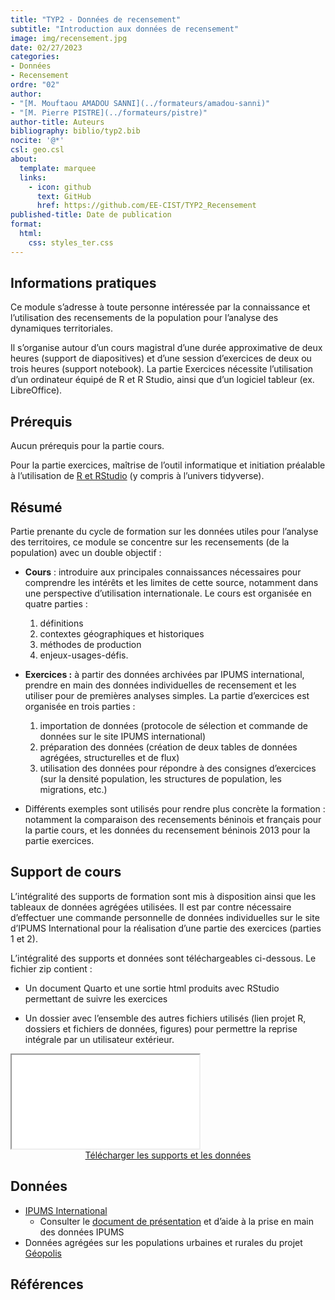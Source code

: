 ```yaml
---
title: "TYP2 - Données de recensement"
subtitle: "Introduction aux données de recensement"
image: img/recensement.jpg
date: 02/27/2023
categories: 
- Données
- Recensement
ordre: "02" 
author: 
- "[M. Mouftaou AMADOU SANNI](../formateurs/amadou-sanni)"
- "[M. Pierre PISTRE](../formateurs/pistre)"
author-title: Auteurs
bibliography: biblio/typ2.bib
nocite: '@*'
csl: geo.csl
about:
  template: marquee
  links:
    - icon: github
      text: GitHub
      href: https://github.com/EE-CIST/TYP2_Recensement
published-title: Date de publication 
format:
  html: 
    css: styles_ter.css
---
```


## <i class="bi bi-info-circle"></i> Informations pratiques

Ce module s'adresse à toute personne intéressée par la connaissance et l'utilisation des recensements de la population pour l'analyse des dynamiques territoriales.

Il s'organise autour d'un cours magistral d'une durée approximative de deux heures (support de diapositives) et d'une session d'exercices de deux ou trois heures (support notebook). La partie Exercices nécessite l'utilisation d'un ordinateur équipé de R et R Studio, ainsi que d'un logiciel tableur (ex. LibreOffice).

## <i class="bi bi-ui-checks-grid"></i> Prérequis

Aucun prérequis pour la partie cours.

Pour la partie exercices, maîtrise de l'outil informatique et initiation préalable à l'utilisation de [R et RStudio](out1_r.qmd) (y compris à l'univers tidyverse).

## <i class="bi bi-bookmark"></i> Résumé

Partie prenante du cycle de formation sur les données utiles pour l'analyse des territoires, ce module se concentre sur les recensements (de la population) avec un double objectif :

-   **Cours** : introduire aux principales connaissances nécessaires pour comprendre les intérêts et les limites de cette source, notamment dans une perspective d'utilisation internationale. Le cours est organisée en quatre parties :

    1.  définitions
    2.  contextes géographiques et historiques
    3.  méthodes de production
    4.  enjeux-usages-défis.

-   **Exercices :** à partir des données archivées par IPUMS international, prendre en main des données individuelles de recensement et les utiliser pour de premières analyses simples. La partie d'exercices est organisée en trois parties :

    1.  importation de données (protocole de sélection et commande de données sur le site IPUMS international)
    2.  préparation des données (création de deux tables de données agrégées, structurelles et de flux)
    3.  utilisation des données pour répondre à des consignes d'exercices (sur la densité population, les structures de population, les migrations, etc.)

-   Différents exemples sont utilisés pour rendre plus concrète la formation : notamment la comparaison des recensements béninois et français pour la partie cours, et les données du recensement béninois 2013 pour la partie exercices.

## <i class="bi bi-person-video3"></i> Support de cours

L'intégralité des supports de formation sont mis à disposition ainsi que les tableaux de données agrégées utilisées. Il est par contre nécessaire d'effectuer une commande personnelle de données individuelles sur le site d'IPUMS International pour la réalisation d'une partie des exercices (parties 1 et 2).

L'intégralité des supports et données sont téléchargeables ci-dessous. Le fichier zip contient :

-   Un document Quarto et une sortie html produits avec RStudio permettant de suivre les exercices

-   Un dossier avec l'ensemble des autres fichiers utilisés (lien projet R, dossiers et fichiers de données, figures) pour permettre la reprise intégrale par un utilisateur extérieur.

<object class="slide" data="../modules/support/typ2_rec.pdf" type="application/pdf">

<iframe class="slide" src="../modules/support/typ2_rec.pdf">

</iframe>

</object>

<center><a href="https://bit.ly/3tr2iQ4" class="btn btn-warning" role="button" aria-disabled="true" target="_blank" rel="noopener noreferrer"><i class="bi bi-cloud-arrow-down"></i> Télécharger les supports et les données </a></center>

## <i class="bi bi-clipboard-data"></i> Données

-   [IPUMS International](https://international.ipums.org/international/)
    -   Consulter le [document de présentation](https://ee-cist.github.io/data_RP/) et d'aide à la prise en main des données IPUMS
-   Données agrégées sur les populations urbaines et rurales du projet [Géopolis](http://e-geopolis.org/)

## <i class="bi bi-file-earmark-text"></i> Références

::: {#refs}
:::
